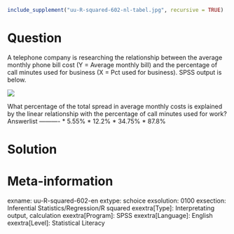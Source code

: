 ```r
include_supplement("uu-R-squared-602-nl-tabel.jpg", recursive = TRUE)
```

Question
========
  
A telephone company is researching the relationship between the average monthly phone bill cost (Y = Average monthly bill) and the percentage of call minutes used for business (X = Pct used for business). SPSS output is below. 

![](uu-R-squared-602-nl-tabel.jpg)

What percentage of the total spread in average monthly costs is explained by the linear relationship with the percentage of call minutes used for work? 
Answerlist
----------
* 5.55%
* 12.2%
* 34.75%
* 87.8%
 


Solution
========

Meta-information
================
exname: uu-R-squared-602-en
extype: schoice
exsolution: 0100
exsection: Inferential Statistics/Regression/R squared
exextra[Type]: Interpretating output, calculation
exextra[Program]: SPSS
exextra[Language]: English
exextra[Level]: Statistical Literacy
